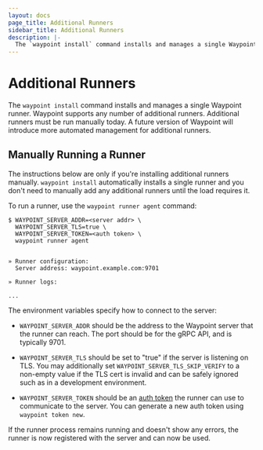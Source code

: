 ```yaml
---
layout: docs
page_title: Additional Runners
sidebar_title: Additional Runners
description: |-
  The `waypoint install` command installs and manages a single Waypoint runner. Waypoint supports any number of additional runners. Additional runners must be run manually today.
---
```


# Additional Runners

The `waypoint install` command installs and manages a single Waypoint runner.
Waypoint supports any number of additional runners. Additional runners must
be run manually today. A future version of Waypoint will introduce more
automated management for additional runners.

## Manually Running a Runner

The instructions below are only if you're installing additional runners
manually. `waypoint install` automatically installs a single runner and
you don't need to manually add any additional runners until the load
requires it.

To run a runner, use the `waypoint runner agent` command:

```shell-session
$ WAYPOINT_SERVER_ADDR=<server addr> \
  WAYPOINT_SERVER_TLS=true \
  WAYPOINT_SERVER_TOKEN=<auth token> \
  waypoint runner agent


» Runner configuration:
  Server address: waypoint.example.com:9701

» Runner logs:

...
```

The environment variables specify how to connect to the server:

- `WAYPOINT_SERVER_ADDR` should be the address to the Waypoint server
  that the runner can reach. The port should be for the gRPC API, and
  is typically 9701.

- `WAYPOINT_SERVER_TLS` should be set to "true" if the server is listening
  on TLS. You may additionally set `WAYPOINT_SERVER_TLS_SKIP_VERIFY` to
  a non-empty value if the TLS cert is invalid and can be safely ignored
  such as in a development environment.

- `WAYPOINT_SERVER_TOKEN` should be an [auth token](/docs/server/auth)
  the runner can use to communicate to the server. You can generate a new
  auth token using `waypoint token new`.

If the runner process remains running and doesn't show any errors, the
runner is now registered with the server and can now be used.
